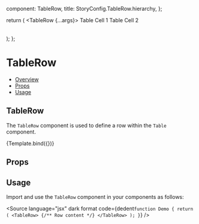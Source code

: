 
  component: TableRow,
  title: StoryConfig.TableRow.hierarchy,
};

<Meta title={meta.title} component={meta.component} />

  return (
    <Table>
      <TableRow {...args}>
        <TableCell>
          Table Cell 1
        </TableCell>
        <TableCell>
          Table Cell 2
        </TableCell>
      </TableRow>
    </Table>
  );
};

# TableRow

- [Overview](#overview)
- [Props](#props)
- [Usage](#usage)

## TableRow

The `TableRow` component is used to define a row within the `Table` component.

<Canvas>
  <Story name="Overview">
    {Template.bind({})}
  </Story>
</Canvas>

## Props

<ArgsTable story="Overview" />

## Usage

Import and use the `TableRow` component in your components as follows:

<Source
  language="jsx"
  dark
  format
  code={dedent`
function Demo {
  return (
    <TableRow>
      {/** Row content */}
    </TableRow>
  );
}
`}
/>
